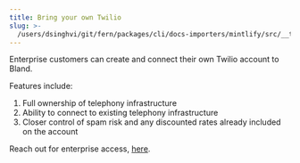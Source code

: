 ```yaml
---
title: Bring your own Twilio
slug: >-
  /users/dsinghvi/git/fern/packages/cli/docs-importers/mintlify/src/__test__/fixtures/bland/enterprise-features/bring-your-own-twilio
---
```



Enterprise customers can create and connect their own Twilio account to Bland.

Features include:

1. Full ownership of telephony infrastructure
2. Ability to connect to existing telephony infrastructure
3. Closer control of spam risk and any discounted rates already included on the account

Reach out for enterprise access, <a href="https://forms.default.com/361589">here</a>.

